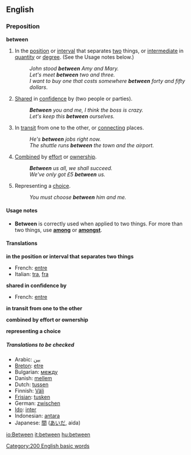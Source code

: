 ==English==

===Preposition===
'''between'''

#In the [[position]] or [[interval]] that separates [[two]] things, or [[intermediate]] in [[quantity]] or [[degree]].  (See the Usage notes below.)
#:''John stood '''between''' Amy and Mary.''
#:''Let's meet '''between''' two and three.''
#:''I want to buy one that costs somewhere '''between''' forty and fifty dollars''.
#[[Share]]d in [[confidence]] by (two people or parties).
#:'''''Between''' you and me, I think the boss is crazy.''
#:''Let's keep this '''between''' ourselves.''
#In [[transit]] from one to the other, or [[connecting]] places.
#:''He's '''between''' jobs right now.''
#:''The shuttle runs '''between''' the town and the airport.''
#[[Combined]] by [[effort]] or [[ownership]].
#:'''''Between''' us all, we shall succeed.''
#:''We've only got £5 '''between''' us.''
#Representing a [[choice]].
#:''You must choose '''between''' him and me.''

====Usage notes====
*'''Between''' is correctly used when applied to two things.  For more than two things, use '''[[among]]''' or '''[[amongst]]'''.

====Translations====
'''in the position or interval that separates two things'''
{{top}}
*French: [[entre]]
*Italian: [[tra]], [[fra]]
{{mid}}
{{bottom}}

'''shared in confidence by'''
{{top}}
*French: [[entre]]
{{mid}}
{{bottom}}

'''in transit from one to the other'''
{{top}}
{{mid}}
{{bottom}}

'''combined by effort or ownership'''
{{top}}
{{mid}}
{{bottom}}

'''representing a choice'''
{{top}}
{{mid}}
{{bottom}}

=====Translations to be checked=====
<!--Remove this section once all of the translations below have been moved into the tables above.-->
{{checktrans}}

*Arabic: [[بين]]
*[[Breton]]: [[etre]]
*Bulgarian: [[между]]
*Danish: [[mellem]]
*Dutch: [[tussen]]
*Finnish: [[Väli]]
*[[Frisian]]: [[tusken]]
*German: [[zwischen]]
*[[Ido]]: [[inter]]
*Indonesian: [[antara]]
*Japanese: [[間]] ([[あいだ]], aida)

[[Category:200 English basic words]]

[[io:Between]]
[[it:between]]
[[hu:between]]